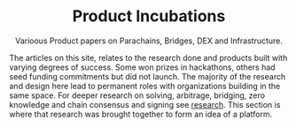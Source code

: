 <div align="center">
  <h1 align="center">Product Incubations</h1>
  <p align="center">
    Varioous Product papers on Parachains, Bridges, DEX and Infrastructure.
  </p>
</div>

The articles on this site, relates to the research done and products built with varying degrees of success.
Some won prizes in hackathons, others had seed funding commitments but did not launch.
The majority of the research and design here lead to permanent roles with organizations building in the same space.
For deeper research on solving, arbitrage, bridging, zero knowledge and chain consensus and signing see [research](/research/intro.mdx).
This section is where that research was brought together to form an idea of a platform.
